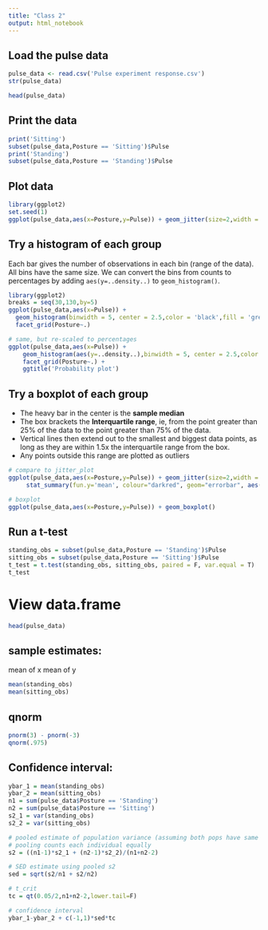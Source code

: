```yaml
---
title: "Class 2"
output: html_notebook
---
```


## Load the pulse data
```r
pulse_data <- read.csv('Pulse experiment response.csv')
str(pulse_data)
```

```r
head(pulse_data)
```

## Print the data
```r
print('Sitting')
subset(pulse_data,Posture == 'Sitting')$Pulse
print('Standing')
subset(pulse_data,Posture == 'Standing')$Pulse
```












## Plot data
```r
library(ggplot2)
set.seed(1)
ggplot(pulse_data,aes(x=Posture,y=Pulse)) + geom_jitter(size=2,width = .1,alpha = 0.5)
```

## Try a histogram of each group
Each bar gives the number of observations in each bin (range of the data). All bins have the same size.
We can convert the bins from counts to percentages by adding `aes(y=..density..)` to `geom_histogram()`. 
```r
library(ggplot2)
breaks = seq(30,130,by=5)
ggplot(pulse_data,aes(x=Pulse)) + 
  geom_histogram(binwidth = 5, center = 2.5,color = 'black',fill = 'grey70') + 
  facet_grid(Posture~.)

# same, but re-scaled to percentages
ggplot(pulse_data,aes(x=Pulse)) + 
    geom_histogram(aes(y=..density..),binwidth = 5, center = 2.5,color = 'black',fill = 'grey70') + 
    facet_grid(Posture~.) + 
    ggtitle('Probability plot')
```

## Try a boxplot of each group
- The heavy bar in the center is the **sample median**
- The box brackets the **Interquartile range**, ie, from the point greater than 25% of the data to the 
point greater than 75% of the data.
- Vertical lines then extend out to the smallest and biggest data points, as long as they are within 1.5x the 
interquartile range from the box.
- Any points outside this range are plotted as outliers
```r
# compare to jitter_plot
ggplot(pulse_data,aes(x=Posture,y=Pulse)) + geom_jitter(size=2,width = .1,alpha = 0.5)  +
     stat_summary(fun.y='mean', colour="darkred", geom="errorbar", aes(ymax = ..y.., ymin = ..y..))

# boxplot
ggplot(pulse_data,aes(x=Posture,y=Pulse)) + geom_boxplot()
```

## Run a t-test
```r
standing_obs = subset(pulse_data,Posture == 'Standing')$Pulse
sitting_obs = subset(pulse_data,Posture == 'Sitting')$Pulse
t_test = t.test(standing_obs, sitting_obs, paired = F, var.equal = T)
t_test
```


# View data.frame
```r
head(pulse_data)
```












## sample estimates:
mean of x mean of y
```r
mean(standing_obs)
mean(sitting_obs)
```


## qnorm
```r
pnorm(3) - pnorm(-3)
qnorm(.975)
```


## Confidence interval:
```r
ybar_1 = mean(standing_obs)
ybar_2 = mean(sitting_obs)
n1 = sum(pulse_data$Posture == 'Standing')
n2 = sum(pulse_data$Posture == 'Sitting')
s2_1 = var(standing_obs)
s2_2 = var(sitting_obs)

# pooled estimate of population variance (assuming both pops have same variance)
# pooling counts each individual equally
s2 = ((n1-1)*s2_1 + (n2-1)*s2_2)/(n1+n2-2)

# SED estimate using pooled s2
sed = sqrt(s2/n1 + s2/n2)

# t_crit
tc = qt(0.05/2,n1+n2-2,lower.tail=F)

# confidence interval
ybar_1-ybar_2 + c(-1,1)*sed*tc
```

